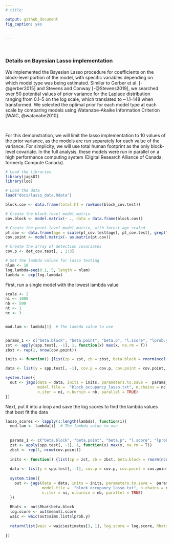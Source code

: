 ```yaml
---
# title: 

output: github_document
fig_caption: yes


---
```

\     


### **Details on Bayesian Lasso implementation**     
We implemented the Bayesian Lasso procedure for coefficients on the block-level portion of the model, with specific variables depending on which model type was being estimated. Similar to Gerber et al. [-@gerber2015] and Stevens and Conway [-@Stevens2019], we searched over 50 potential values of prior variance for the Laplace distribution ranging from 0.1--5 on the log scale, which translated to ~1.1--148 when transformed. We selected the optimal prior for each model type at each scale by comparing models using Watanabe-Akaike Information Criterion [WAIC, @watanabe2010].  

\  
  
For this demonstration, we will limit the lasso implementation to 10 values of the prior variance, as the models are run separately for each value of the variance. For simplicity, we will use total human footprint as the only block-level covariate. In the full analysis, these models were run in parallel on a high performance computing system (Digital Research Alliance of Canada, formerly Compute Canada). 


```r
# Load the libraries 
library(jagsUI)
library(loo) 

# Load the data
load("docs/lasso_data.Rdata")

block.cov <- data.frame(total.hf = rowSums(block_cov.test))

# Create the block-level model matrix
cov.block <- model.matrix(~ ., data = data.frame(block.cov))

# Create the point-level model matrix, with forest age scaled 
pt.cov <- data.frame(age = scale(pt_cov.test$age), pt_cov.test[, grep("dom", colnames(pt_cov.test))])
cov.point <- model.matrix(~ as.matrix(pt.cov))

# Create the array of detection covariates
cov.p <- det_cov.test[, , 1:3] 

# Set the lambda values for lasso testing
nlam <- 10
log.lambda=seq(0.1, 5, length = nlam)
lambda <- exp(log.lambda)


```

First, run a single model with the lowest lambda value
```r
scale <- 2
ni <- 1000
nb <- 500
nt <- 1
nc <- 3


mod.lam <- lambda[1]  # The lambda value to use


params_1 <- c("beta.block", "beta.point", "beta.p", "l.score", "lprob.y")
zst <- apply(spp.test[, -1], 1, function(x) max(x, na.rm = T))  
zbst <- rep(1, nrow(cov.point))

inits <- function() {list(zp = zst, zb = zbst, beta.block = rnorm(ncol(cov.block)), beta.point = rnorm(ncol(cov.point)), beta.p = rnorm(dim(cov.p)[3]))}    

data <- list(y = spp.test[, -1], cov.p = cov.p, cov.point = cov.point, cov.block = cov.block, n.surv = nsurv.test$nsurv, n.site = nrow(spp.test), n.block = nrow(cov.block), n.beta.block = ncol(cov.block), n.beta.point = ncol(cov.point), n.beta.p = dim(cov.p)[3], n.scale = scale^2, block = as.numeric(as.factor(block.test$blockID)), point.block = as.numeric(as.factor(pt_cov.test$block)), indicator = zst, lambda = mod.lam)

system.time({
  out <- jags(data = data, inits = inits, parameters.to.save =  params_1, 
              model.file =  "block_occupancy_lasso.txt", n.chains = nc, n.thin = nt, 
              n.iter = ni, n.burnin = nb, parallel = TRUE)
})


```

Next, put it into a loop and save the log scores to find the lambda values that best fit the data 

```r
lasso_scores <- lapply(1:length(lambda), function(i){
  mod.lam <- lambda[i]  # The lambda value to use
  
  
  params_1 <- c("beta.block", "beta.point", "beta.p", "l.score", "lprob.y")
  zst <- apply(spp.test[, -1], 1, function(x) max(x, na.rm = T))  
  zbst <- rep(1, nrow(cov.point))
  
  inits <- function() {list(zp = zst, zb = zbst, beta.block = rnorm(ncol(cov.block)), beta.point = rnorm(ncol(cov.point)), beta.p = rnorm(dim(cov.p)[3]))}    
  
  data <- list(y = spp.test[, -1], cov.p = cov.p, cov.point = cov.point, cov.block = cov.block, n.surv = nsurv.test$nsurv, n.site = nrow(spp.test), n.block = nrow(cov.block), n.beta.block = ncol(cov.block), n.beta.point = ncol(cov.point), n.beta.p = dim(cov.p)[3], n.scale = scale^2, block = as.numeric(as.factor(block.test$blockID)), point.block = as.numeric(as.factor(pt_cov.test$block)), indicator = zst, lambda = mod.lam)
  
  system.time({
    out <- jags(data = data, inits = inits, parameters.to.save =  params_1, 
                model.file =  "block_occupancy_lasso.txt", n.chains = nc, n.thin = nt, 
                n.iter = ni, n.burnin = nb, parallel = TRUE)
  })
  
  Rhats <- out$Rhat$beta.block
  log.score <- out$mean$l.score
  waic <- waic(out$sims.list$lprob.y)
  
  return(list(waic = waic$estimates[3, 1], log.score = log.score, Rhats = Rhats))
  
})




```



